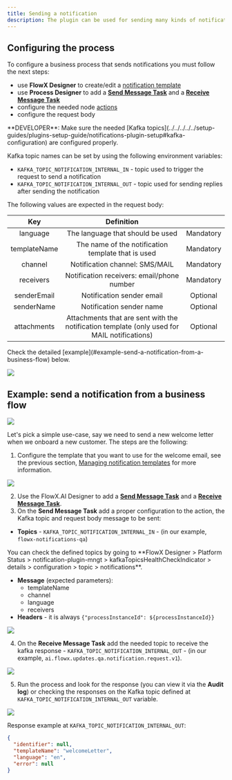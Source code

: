 ```yaml
---
title: Sending a notification
description: The plugin can be used for sending many kinds of notifications such as emails or SMS notifications. It can be easily integrated in one of your business processes.
---
```


## Configuring the process

To configure a business process that sends notifications you must follow the next steps:

* use **FlowX Designer**  to create/edit a [notification template](./managing-notification-templates)
* use **Process Designer** to add a [**Send Message Task**](../../../../../building-blocks/node/message-send-received-task-node#send-message-task) and a [**Receive Message Task**](../../../../building-blocks/node/message-send-received-task-node#receive-message-task)
* configure the needed node [actions](../../../../building-blocks/actions/actions)
* configure the request body

<Check>
**DEVELOPER**: Make sure the needed [Kafka topics](../../../../../setup-guides/plugins-setup-guide/notifications-plugin-setup#kafka-configuration) are configured properly.

Kafka topic names can be set by using the following environment variables:

* `KAFKA_TOPIC_NOTIFICATION_INTERNAL_IN` - topic used to trigger the request to send a notification
* `KAFKA_TOPIC_NOTIFICATION_INTERNAL_OUT` - topic used for sending replies after sending the notification

</Check>


The following values are expected in the request body:

|     Key      |                                         Definition                                          |           |
| :----------: | :-----------------------------------------------------------------------------------------: | :-------: |
|   language   |                              The language that should be used                               | Mandatory |
| templateName |                     The name of the notification template that is used                      | Mandatory |
|   channel    |                               Notification channel: SMS/MAIL                                | Mandatory |
|  receivers   |                         Notification receivers: email/phone number                          | Mandatory |
| senderEmail  |                                  Notification sender email                                  | Optional  |
|  senderName  |                                  Notification sender name                                   | Optional  |
| attachments  | Attachments that are sent with the notification template (only used for MAIL notifications) | Optional  |

<Check>
Check the detailed [example](#example-send-a-notification-from-a-business-flow) below.
</Check>

![](https://s3.eu-west-1.amazonaws.com/docx.flowx.ai/platform-deep-dive/notification_archi_send.png)



## Example: send a notification from a business flow

![](https://s3.eu-west-1.amazonaws.com/docx.flowx.ai/platform-deep-dive/send_a_notification_proc.png)

Let's pick a simple use-case, say we need to send a new welcome letter when we onboard a new customer. The steps are the following:

1. Configure the template that you want to use for the welcome email, see the previous section, [Managing notification templates](./managing-notification-templates) for more information.

![](https://s3.eu-west-1.amazonaws.com/docx.flowx.ai/platform-deep-dive/send_a_notif_from_business_flow.gif)

2. Use the FlowX.AI Designer to add a [**Send Message Task**](../../../../building-blocks/node/message-send-received-task-node#send-message-task) and a [**Receive Message Task**](../../../../building-blocks/node/message-send-received-task-node#receive-message-task).
3. On the **Send Message Task** add a proper configuration to the action, the Kafka topic and request body message to be sent:

* **Topics** - `KAFKA_TOPIC_NOTIFICATION_INTERNAL_IN` - (in our example, `flowx-notifications-qa`)

<Tip>
You can check the defined topics by going to **FlowX Designer > Platform Status > notification-plugin-mngt > kafkaTopicsHealthCheckIndicator > details > configuration > topic > notifications**.
</Tip>

* **Message** (expected parameters):
    * templateName
    * channel
    * language
    * receivers
* **Headers** - it is always `{"processInstanceId": ${processInstanceId}}`

<Frame>

![](https://s3.eu-west-1.amazonaws.com/docx.flowx.ai/platform-deep-dive/notif_params_send.png)

</Frame>

4. On the **Receive Message Task** add the needed topic to receive the kafka response - `KAFKA_TOPIC_NOTIFICATION_INTERNAL_OUT` - (in our example, `ai.flowx.updates.qa.notification.request.v1`).

<Frame>

![](https://s3.eu-west-1.amazonaws.com/docx.flowx.ai/platform-deep-dive/generate_notif_receive.png)

</Frame>

5. Run the process and look for the response (you can view it via the **Audit log**) or checking the responses on the Kafka topic defined at `KAFKA_TOPIC_NOTIFICATION_INTERNAL_OUT` variable.

![](https://s3.eu-west-1.amazonaws.com/docx.flowx.ai/platform-deep-dive/notif_send_resp.png)


Response example at `KAFKA_TOPIC_NOTIFICATION_INTERNAL_OUT`:

```json
{
  "identifier": null,
  "templateName": "welcomeLetter",
  "language": "en",
  "error": null
}
```
